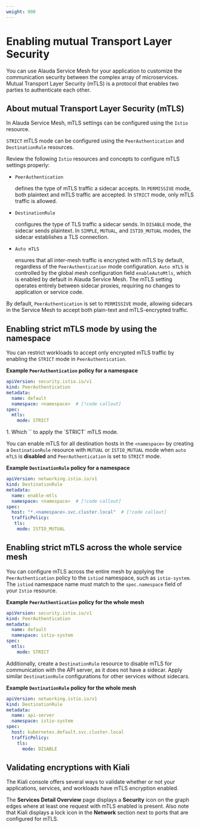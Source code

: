 ```yaml
---
weight: 900
---
```


# Enabling mutual Transport Layer Security

You can use Alauda Service Mesh for your application to customize the communication security between the complex array of microservices. Mutual Transport Layer Security (mTLS) is a protocol that enables two parties to authenticate each other.

## About mutual Transport Layer Security (mTLS)

In Alauda Service Mesh, mTLS settings can be configured using the `Istio` resource.

`STRICT` mTLS mode can be configured using the `PeerAuthentication` and `DestinationRule` resources.

Review the following `Istio` resources and concepts to configure mTLS settings properly:

- `PeerAuthentication`

  defines the type of mTLS traffic a sidecar accepts. In `PERMISSIVE` mode, both plaintext and mTLS traffic are accepted. In `STRICT` mode, only mTLS traffic is allowed.

- `DestinationRule`

  configures the type of TLS traffic a sidecar sends. In `DISABLE` mode, the sidecar sends plaintext. In `SIMPLE`, `MUTUAL`, and `ISTIO_MUTUAL` modes, the sidecar establishes a TLS connection.

- `Auto mTLS`

  ensures that all inter-mesh traffic is encrypted with mTLS by default, regardless of the `PeerAuthentication` mode configuration. `Auto mTLS` is controlled by the global mesh configuration field `enableAutoMtls`, which is enabled by default in Alauda Service Mesh. The mTLS setting operates entirely between sidecar proxies, requiring no changes to application or service code.

By default, `PeerAuthentication` is set to `PERMISSIVE` mode, allowing sidecars in the Service Mesh to accept both plain-text and mTLS-encrypted traffic.

## Enabling strict mTLS mode by using the namespace

You can restrict workloads to accept only encrypted mTLS traffic by enabling the `STRICT` mode in `PeerAuthentication`.

**Example `PeerAuthentication` policy for a namespace**

```yaml
apiVersion: security.istio.io/v1
kind: PeerAuthentication
metadata:
  name: default
  namespace: <namespace>  # [!code callout]
spec:
  mtls:
    mode: STRICT
```

<Callouts>
  1. Which `<namespace>` to apply the `STRICT` mTLS mode.
</Callouts>

You can enable mTLS for all destination hosts in the `<namespace>` by creating a `DestinationRule` resource with `MUTUAL` or `ISTIO_MUTUAL` mode when `auto mTLS` is **disabled** and `PeerAuthentication` is set to `STRICT` mode.

**Example `DestinationRule` policy for a namespace**

```yaml
apiVersion: networking.istio.io/v1
kind: DestinationRule
metadata:
  name: enable-mtls
  namespace: <namespace>  # [!code callout]
spec:
  host: "*.<namespace>.svc.cluster.local"  # [!code callout]
  trafficPolicy:
   tls:
    mode: ISTIO_MUTUAL
```

## Enabling strict mTLS across the whole service mesh

You can configure mTLS across the entire mesh by applying the `PeerAuthentication` policy to the `istiod` namespace, such as `istio-system`. The `istiod` namespace name must match to the `spec.namespace` field of your `Istio` resource.

**Example `PeerAuthentication` policy for the whole mesh**

```yaml
apiVersion: security.istio.io/v1
kind: PeerAuthentication
metadata:
  name: default
  namespace: istio-system
spec:
  mtls:
    mode: STRICT
```

Additionally, create a `DestinationRule` resource to disable mTLS for communication with the API server, as it does not have a sidecar. Apply similar `DestinationRule` configurations for other services without sidecars.

**Example `DestinationRule` policy for the whole mesh**

```yaml
apiVersion: networking.istio.io/v1
kind: DestinationRule
metadata:
  name: api-server
  namespace: istio-system
spec:
  host: kubernetes.default.svc.cluster.local
  trafficPolicy:
    tls:
      mode: DISABLE
```

## Validating encryptions with Kiali

The Kiali console offers several ways to validate whether or not your applications, services, and workloads have mTLS encryption enabled.

The **Services Detail Overview** page displays a **Security** icon on the graph edges where at least one request with mTLS enabled is present. Also note that Kiali displays a lock icon in the **Network** section next to ports that are configured for mTLS.

